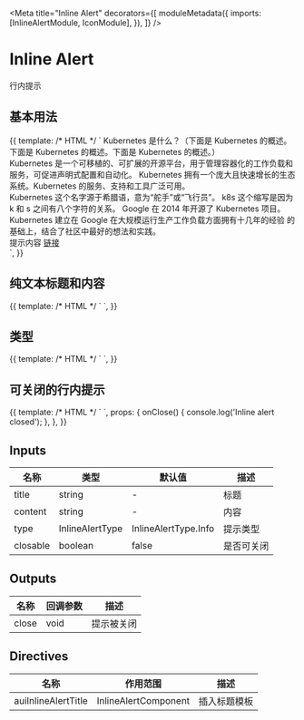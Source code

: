 

<Meta
  title="Inline Alert"
  decorators={[
    moduleMetadata({
      imports: [InlineAlertModule, IconModule],
    }),
  ]}
/>

# Inline Alert

行内提示

## 基本用法

<Canvas>
  <Story
    name="Basic"
    height="300px"
  >
    {{
      template: /* HTML */ `
        <aui-inline-alert>
          <ng-container auiInlineAlertTitle>
            Kubernetes 是什么？（下面是 Kubernetes 的概述。下面是 Kubernetes
            的概述。下面是 Kubernetes 的概述。）
          </ng-container>
          <div>
            Kubernetes
            是一个可移植的、可扩展的开源平台，用于管理容器化的工作负载和服务，可促进声明式配置和自动化。
            Kubernetes 拥有一个庞大且快速增长的生态系统。Kubernetes
            的服务、支持和工具广泛可用。
          </div>
          <div>
            Kubernetes 这个名字源于希腊语，意为“舵手”或“飞行员”。 k8s
            这个缩写是因为 k 和 s 之间有八个字符的关系。 Google 在 2014 年开源了
            Kubernetes 项目。 Kubernetes 建立在 Google
            在大规模运行生产工作负载方面拥有十几年的经验
            的基础上，结合了社区中最好的想法和实践。
          </div>
        </aui-inline-alert>
        <aui-inline-alert>
          <div>提示内容 <a href="javascript:void(0)">链接</a></div>
        </aui-inline-alert>
      `,
    }}
  </Story>
</Canvas>

## 纯文本标题和内容

<Canvas>
  <Story
    name="String"
    height="200px"
  >
    {{
      template: /* HTML */ `
        <aui-inline-alert
          title="文本标题"
          content="文本内容"
        ></aui-inline-alert>
        <aui-inline-alert content="文本内容"></aui-inline-alert>
      `,
    }}
  </Story>
</Canvas>

## 类型

<Canvas>
  <Story
    name="Type"
    height="400px"
  >
    {{
      template: /* HTML */ `
        <aui-inline-alert
          title="默认标题"
          content="默认内容"
        ></aui-inline-alert>
        <aui-inline-alert
          type="success"
          title="成功标题"
          content="成功内容"
        ></aui-inline-alert>
        <aui-inline-alert
          type="warning"
          title="警告标题"
          content="警告内容"
        ></aui-inline-alert>
        <aui-inline-alert
          type="danger"
          title="危险标题"
          content="危险内容"
        ></aui-inline-alert>
      `,
    }}
  </Story>
</Canvas>

## 可关闭的行内提示

<Canvas>
  <Story
    name="Closable"
    height="200px"
  >
    {{
      template: /* HTML */ `
        <aui-inline-alert
          title="可关闭的提示 标题"
          content="可关闭的提示 内容"
          [closable]="true"
          (close)="onClose()"
        ></aui-inline-alert>
        <aui-inline-alert
          content="可关闭的提示 内容"
          [closable]="true"
          (close)="onClose()"
        ></aui-inline-alert>
      `,
      props: {
        onClose() {
          console.log('Inline alert closed');
        },
      },
    }}
  </Story>
</Canvas>

## Inputs

| 名称     | 类型            | 默认值               | 描述       |
| -------- | --------------- | -------------------- | ---------- |
| title    | string          | -                    | 标题       |
| content  | string          | -                    | 内容       |
| type     | InlineAlertType | InlineAlertType.Info | 提示类型   |
| closable | boolean         | false                | 是否可关闭 |

## Outputs

| 名称  | 回调参数 | 描述       |
| ----- | -------- | ---------- |
| close | void     | 提示被关闭 |

## Directives

| 名称                | 作用范围             | 描述         |
| ------------------- | -------------------- | ------------ |
| auiInlineAlertTitle | InlineAlertComponent | 插入标题模板 |
